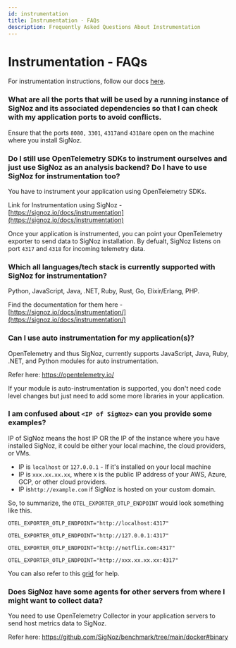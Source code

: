 ```yaml
---
id: instrumentation
title: Instrumentation - FAQs
description: Frequently Asked Questions About Instrumentation
---
```


# Instrumentation - FAQs

For instrumentation instructions, follow our docs [here](https://signoz.io/docs/instrumentation/).

### What are all the ports that will be used by a running instance of SigNoz and its associated dependencies so that I can check with my application ports to avoid conflicts.

Ensure that the ports `8080,` `3301`, `4317`and `4318`are open on the machine where you install SigNoz.

### Do I still use OpenTelemetry SDKs to instrument ourselves and just use SigNoz as an analysis backend? Do I have to use SigNoz for instrumentation too?

You have to instrument your application using OpenTelemetry SDKs.

Link for Instrumentation using SigNoz - [https://signoz.io/docs/instrumentation](https://signoz.io/docs/instrumentation)

Once your application is instrumented, you can point your OpenTelemetry exporter to send data to SigNoz installation. By defualt, SigNoz listens on port `4317` and `4318` for incoming telemetry data.

### Which all languages/tech stack is currently supported with SigNoz for instrumentation?

Python, JavaScript, Java, .NET, Ruby, Rust, Go, Elixir/Erlang, PHP.

Find the documentation for them here - [https://signoz.io/docs/instrumentation/](https://signoz.io/docs/instrumentation/)

### Can I use auto instrumentation for my application(s)?

OpenTelemetry and thus SigNoz, currently supports JavaScript, Java, Ruby, .NET, and Python modules for auto instrumentation.

Refer here: <a href="https://opentelemetry.io" rel="noopener noreferrer nofollow" target="_blank">https://opentelemetry.io/</a>

If your module is auto-instrumentation is supported, you don't need code level changes but just need to add some more libraries in your application.

### I am confused about `<IP of SigNoz>` can you provide some examples?

IP of SigNoz means the host IP OR the IP of the instance where you have installed SigNoz, it could be either your local machine, the cloud providers, or VMs.

- IP is `localhost` or `127.0.0.1` - If it's installed on your local machine
- IP is `xxx.xx.xx.xx`, where x is the public IP address of your AWS, Azure, GCP, or other cloud providers.
- IP is`http://example.com` if SigNoz is hosted on your custom domain.

So, to summarize, the `OTEL_EXPORTER_OTLP_ENDPOINT` would look something like this.

`OTEL_EXPORTER_OTLP_ENDPOINT="http://localhost:4317"`

`OTEL_EXPORTER_OTLP_ENDPOINT="http://127.0.0.1:4317"`

`OTEL_EXPORTER_OTLP_ENDPOINT="http://netflix.com:4317"`

`OTEL_EXPORTER_OTLP_ENDPOINT="http://xxx.xx.xx.xx:4317"`

You can also refer to this [grid](https://signoz.io/docs/instrumentation/troubleshoot-instrumentation/) for help.

### Does SigNoz have some agents for other servers from where I might want to collect data?

You need to use OpenTelemetry Collector in your application servers to send host metrics data to SigNoz.

Refer here: <a href="https://github.com/SigNoz/benchmark/tree/main/docker#binary" rel="noopener noreferrer nofollow" target="_blank">https://github.com/SigNoz/benchmark/tree/main/docker#binary</a>